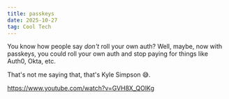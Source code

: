 ```yaml
---
title: passkeys
date: 2025-10-27
tag: Cool Tech
---
```


You know how people say _don't_ roll your own auth? Well, maybe, now with passkeys,
you could roll your own auth and stop paying for things like Auth0, Okta, etc.

That's not me saying that, that's Kyle Simpson 😅.

https://www.youtube.com/watch?v=GVH8X_QOlKg
